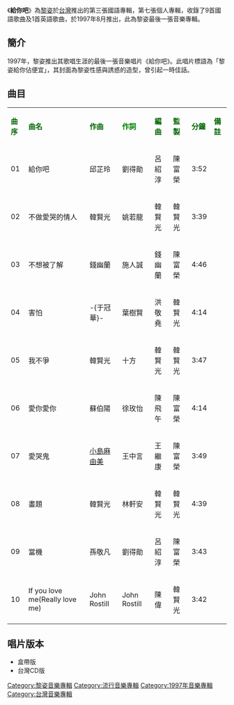 {{expand|time=2011-06-22}}
{{Infobox album
| name       = 給你吧
| type       = [[專輯|專輯]]
| artist     = [[黎姿|黎姿]]
| cover      = Here you are 黎姿.jpg
<!-- 未知參數 | background = orange -->
| released   = 1997年8月 <small>([[中華民國|臺灣]])</small>
| recorded   = 
| genre      = [[國語流行音樂|國語流行音樂]]
| length     = 38:25
| label      = [[藝能動音|藝能動音]]
| producer   = 
| reviews    = 封面為[[黎姿|黎姿]]性感與誘惑的造型，引起一時佳話
| prev_title = [[旅行_(專輯)|旅行]]
| prev_year  = 1996
| next_title = [[華納我愛經典系列–黎姿、蔡立兒|華納我愛經典系列–黎姿、蔡立兒]]
| next_year  = 1999
}}
《'''給你吧'''》為[[黎姿|黎姿]]於[[台灣|台灣]]推出的第三張國語專輯，第七張個人專輯，收錄了9首國語歌曲及1首英語歌曲，於1997年8月推出，此為黎姿最後一張音樂專輯。

== 簡介 ==
1997年，黎姿推出其歌唱生涯的最後一張音樂唱片《給你吧》。此唱片標語為「黎姿給你佔便宜」，其封面為黎姿性感與誘惑的造型，曾引起一時佳話。

== 曲目 ==
{| class="wikitable"
|-
| <font color=darkgreen>'''曲序'''</font> || <font color=darkgreen>'''曲名'''</font> || <font color=darkgreen>'''作曲'''</font> || <font color=green>'''作詞'''</font> || <font color=darkgreen>'''編曲'''</font> || <font color=darkgreen>'''監製'''</font> || <font color=darkgreen>'''分鐘'''</font> || <font color=darkgreen>'''備註'''</font>
|-
| 01 || 給你吧 || 邱芷玲 || 劉得勛 || 呂紹淳 || 陳富榮 || 3:52 || 
|-
| 02 || 不做愛哭的情人 || 韓賢光 || 姚若龍 || 韓賢光 || 韓賢光 || 3:39 || 
|-
| 03 || 不想被了解 || 錢幽蘭 || 施人誠 || 錢幽蘭 || 陳富榮|| 4:46 || 
|-
| 04 || 害怕 || -{于冠華}- || 葉樹賢 || 洪敬堯 || 韓賢光 || 4:14 ||
|-
| 05 || 我不爭 || 韓賢光 || 十方 || 韓賢光 || 韓賢光 || 3:47 || 
|-
| 06 || 愛你愛你 || 蘇伯陽 || 徐玫怡 || 陳飛午 || 陳富榮 || 4:14 || 
|-
| 07 || 愛哭鬼 ||  [[小島麻由美|小島麻由美]]|| 王中言 || 王繼康 || 陳富榮 || 3:49 ||
|-
| 08 || 畫題 || 韓賢光 || 林軒安 || 韓賢光 || 韓賢光 || 4:39 || 
|-
| 09 || 當機 || 孫敬凡 || 劉得勛 || 呂紹淳 || 陳富榮 || 3:43 || 
|-
| 10 || If you love me(Really love me) || John Rostill || John Rostill || 陳偉 || 韓賢光 || 3:42 || 
|}

== 唱片版本 ==
* 盒帶版
* 台灣CD版

[[Category:黎姿音樂專輯|Category:黎姿音樂專輯]]
[[Category:流行音樂專輯|Category:流行音樂專輯]]
[[Category:1997年音樂專輯|Category:1997年音樂專輯]]
[[Category:台灣音樂專輯|Category:台灣音樂專輯]]